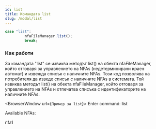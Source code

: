 ```yaml
---
id: list
title: Командата list
slug: /modal/list
---
```



```js
case "list":
         nfaFileManager.list();
         break;
```

### Как работи

За командата "list" се извиква методът list() на обекта nfaFileManager, който отговаря за управлението на NFAs (недетерминирани краен автомат) и извежда списък с наличните NFAs.
Този код позволява на потребителя да изведе списък с наличните NFAs в системата. Той извиква методът list() на обекта nfaFileManager, който отговаря за управлението на NFAs и отпечатва списъка с идентификаторите на наличните NFAs.

<BrowserWindow url={`Пример за list`}>
Enter command: list

Available NFAs:

nfa1

</BrowserWindow>
